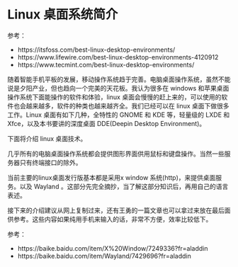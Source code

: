 # Linux 桌面系统简介 {#linux-desktop-intro}

参考：

- https://itsfoss.com/best-linux-desktop-environments/
- https://www.lifewire.com/best-linux-desktop-environments-4120912
- https://www.tecmint.com/best-linux-desktop-environments/

随着智能手机平板的发展，移动操作系统趋于完善。电脑桌面操作系统，虽然不能说是夕阳产业，但也趋向一个完美的天花板。我认为很多在 windows 和苹果桌面操作系统下面能操作的软件和体验，linux 桌面会慢慢的赶上来的，可以使用的软件也会越来越多，软件的种类也越来越齐全。我们已经可以在 linux 桌面下做很多工作。Linux 桌面有如下几种，全特性的 GNOME 和 KDE 等，轻量级的 LXDE 和 Xfce，以及本书要讲的深度桌面 DDE(Deepin Desktop Environment)。

下面将介绍 linux 桌面技术。

几乎所有的电脑桌面操作系统都会提供图形界面供用鼠标和键盘操作。当然一些服务器只有终端接口的除外。

当前主要的linux桌面发行版基本都是采用x window 系统(http)，来提供桌面服务。以及 Wayland 。这部分先完全摘抄，当了解这部分知识后，再用自己的语言表述。

接下来的介绍建议从网上复制过来，还有王勇的一篇文章也可以拿过来放在最后面供参考。这些内容如果纯用手机来输入的话，非常不方便，效率比较低下。

参考：

+ https://baike.baidu.com/item/X%20Window/7249336?fr=aladdin
+ https://baike.baidu.com/item/Wayland/7429696?fr=aladdin